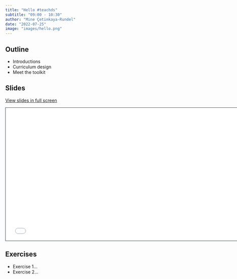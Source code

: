 ```yaml
---
title: "Hello #teachds"
subtitle: "09:00 - 10:30"
author: "Mine Çetinkaya-Rundel"
date: "2022-07-25"
image: "images/hello.png"
---
```


## Outline

-   Introductions
-   Curriculum design
-   Meet the toolkit

## Slides

[View slides in full screen](../materials/01-welcome/index.html)

```{=html}
<iframe class="slide-deck" src="../materials/01-welcome/" height="420" width="747" style="border: 1px solid #2e3846;"></iframe>
```
## Exercises

-   Exercise 1...
-   Exercise 2...
